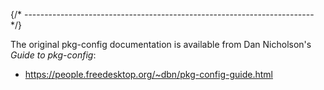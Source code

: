 
{/* ------------------------------------------------------------------------ */}

The original pkg-config documentation is available from
Dan Nicholson's _Guide to pkg-config_:

- https://people.freedesktop.org/~dbn/pkg-config-guide.html
